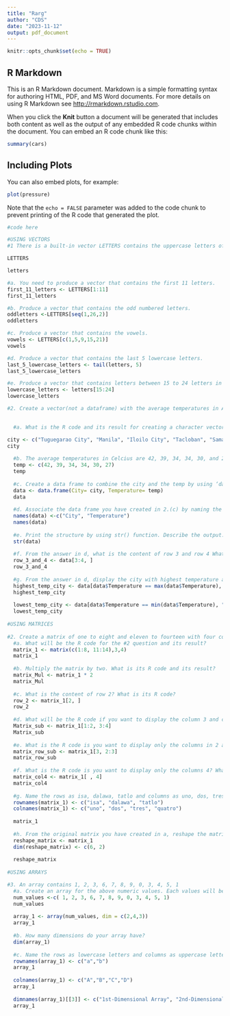 ```yaml
---
title: "Rarg"
author: "CDS"
date: "2023-11-12"
output: pdf_document
---
```


```r
knitr::opts_chunk$set(echo = TRUE)
```
## R Markdown

This is an R Markdown document. Markdown is a simple formatting syntax for authoring HTML, PDF, and MS Word documents. For more details on using R Markdown see <http://rmarkdown.rstudio.com>.

When you click the **Knit** button a document will be generated that includes both content as well as the output of any embedded R code chunks within the document. You can embed an R code chunk like this:

```r
summary(cars)
```

## Including Plots

You can also embed plots, for example:

```r
plot(pressure)
```

Note that the `echo = FALSE` parameter was added to the code chunk to prevent printing of the R code that generated the plot.

```r
#code here

#USING VECTORS
#1 There is a built-in vector LETTERS contains the uppercase letters of the alphabet and letters which contains the lowercase letters of the alphabet.

LETTERS

letters

#a. You need to produce a vector that contains the first 11 letters.
first_11_letters <- LETTERS[1:11]
first_11_letters

#b. Produce a vector that contains the odd numbered letters.
oddletters <-LETTERS[seq(1,26,2)]
oddletters

#c. Produce a vector that contains the vowels.
vowels <- LETTERS[c(1,5,9,15,21)]
vowels

#d. Produce a vector that contains the last 5 lowercase letters.
last_5_lowercase_letters <- tail(letters, 5)
last_5_lowercase_letters

#e. Produce a vector that contains letters between 15 to 24 letters in lowercase.
lowercase_letters <- letters[15:24]
lowercase_letters

#2. Create a vector(not a dataframe) with the average temperatures in April for Tuguegarao City, Manila, Iloilo City, Tacloban, Samal Island, and Davao City. The average temperatures in Celcius are 42, 39, 34, 34, 30, and 27 degrees.

  
  #a. What is the R code and its result for creating a character vector for the city/town of Tuguegarao City, Manila, Iloilo City, Tacloban,Samal Island, and Davao City? Name the object as city. The names should follow the same order as in the instruction.

city <- c("Tuguegarao City", "Manila", "Iloilo City", "Tacloban", "Samal Island", "Davao City")
city
  
  #b. The average temperatures in Celcius are 42, 39, 34, 34, 30, and 27 degrees. Name the object as temp. Write the R code and its output. Numbers should also follow what is in the instruction.
  temp <- c(42, 39, 34, 34, 30, 27)
  temp
  
  #c. Create a data frame to combine the city and the temp by using ‘data.frame(). What the R code and its result?
  data <- data.frame(City= city, Temperature= temp)
  data
  
  #d. Associate the data frame you have created in 2.(c) by naming the columns using the names() function. Change the column names by using names() function as City and Temperature. What is the R code and its result?
  names(data) <-c("City", "Temperature")
  names(data)
  
  #e. Print the structure by using str() function. Describe the output.
  str(data)
  
  #f. From the answer in d, what is the content of row 3 and row 4 What is its R code and its output.
  row_3_and_4 <- data[3:4, ]
  row_3_and_4
  
  #g. From the answer in d, display the city with highest temperature and the city with the lowest temperature. What is its R code and its output?
  highest_temp_city <- data[data$Temperature == max(data$Temperature), "City" ]
  highest_temp_city
  
  lowest_temp_city <- data[data$Temperature == min(data$Temperature), "City"]
  lowest_temp_city
  
#USING MATRICES
  
#2. Create a matrix of one to eight and eleven to fourteen with four columns and three rows.
  #a. What will be the R code for the #2 question and its result?
  matrix_1 <- matrix(c(1:8, 11:14),3,4)
  matrix_1
  
  #b. Multiply the matrix by two. What is its R code and its result?
  matrix_Mul <- matrix_1 * 2
  matrix_Mul
  
  #c. What is the content of row 2? What is its R code?
  row_2 <- matrix_1[2, ]
  row_2
  
  #d. What will be the R code if you want to display the column 3 and column 4 in row 1 and row 2? What is its output?
  Matrix_sub <- matrix_1[1:2, 3:4]
  Matrix_sub
  
  #e. What is the R code is you want to display only the columns in 2 and 3, row 3? What is its output?
  matrix_row_sub <- matrix_1[3, 2:3]
  matrix_row_sub
  
  #f. What is the R code is you want to display only the columns 4? What is its output?
  matrix_col4 <- matrix_1[ , 4]
  matrix_col4
  
  #g. Name the rows as isa, dalawa, tatlo and columns as uno, dos, tres, quatro for the matrix that was created in b.‘. What is its R code and corresponding output?
  rownames(matrix_1) <- c("isa", "dalawa", "tatlo")
  colnames(matrix_1) <- c("uno", "dos", "tres", "quatro")
  
  matrix_1
  
  #h. From the original matrix you have created in a, reshape the matrix by assigning a new dimension with dim(). New dimensions should have 2 columns and 6 rows. What will be the R code and its output?
  reshape_matrix <- matrix_1
  dim(reshape_matrix) <- c(6, 2)
  
  reshape_matrix
  
#USING ARRAYS

#3. An array contains 1, 2, 3, 6, 7, 8, 9, 0, 3, 4, 5, 1
  #a. Create an array for the above numeric values. Each values will be repeated twice What will be the R code if you are to create a three-dimensional array with 4 columns and 2 rows. What will be its output?
  num_values <-c( 1, 2, 3, 6, 7, 8, 9, 0, 3, 4, 5, 1)
  num_values
  
  array_1 <- array(num_values, dim = c(2,4,3))
  array_1
  
  #b. How many dimensions do your array have?
  dim(array_1)
  
  #c. Name the rows as lowercase letters and columns as uppercase letters starting from the A. The array names should be “1st-Dimensional Array”, “2nd-Dimensional Array”, and “3rd-Dimensional Array”. What will be the R codes and its output?
  rownames(array_1) <- c("a","b")
  array_1
  
  colnames(array_1) <- c("A","B","C","D")
  array_1
  
  dimnames(array_1)[[3]] <- c("1st-Dimensional Array", "2nd-Dimensional Array", "3rd-Dimensional Array")
  array_1

```
